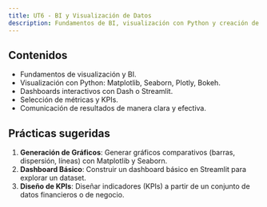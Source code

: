 ```yaml
---
title: UT6 - BI y Visualización de Datos
description: Fundamentos de BI, visualización con Python y creación de dashboards interactivos.
---
```


## Contenidos

-   Fundamentos de visualización y BI.
-   Visualización con Python: Matplotlib, Seaborn, Plotly, Bokeh.
-   Dashboards interactivos con Dash o Streamlit.
-   Selección de métricas y KPIs.
-   Comunicación de resultados de manera clara y efectiva.

## Prácticas sugeridas

1.  **Generación de Gráficos**: Generar gráficos comparativos (barras, dispersión, líneas) con Matplotlib y Seaborn.
2.  **Dashboard Básico**: Construir un dashboard básico en Streamlit para explorar un dataset.
3.  **Diseño de KPIs**: Diseñar indicadores (KPIs) a partir de un conjunto de datos financieros o de negocio.